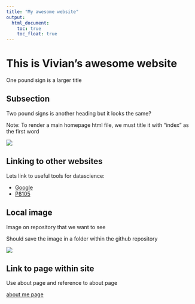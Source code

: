 ```yaml
---
title: "My awesome website"
output: 
  html_document:
    toc: true
    toc_float: true
---
```

<!-- # Note that the above output type is "html_document" instead of PDF, github document, or something else -->
<!-- Also note that the typical "#" does not comment out things in an html document -->
<!-- # toc option = table of contents -->
<!-- In order to run the page, we must knit it -->

# This is Vivian's awesome website

One pound sign is a larger title

## Subsection

Two pound signs is another heading but it looks the same?

Note: To render a main homepage html file, we must title it with "index" as the first word

<!-- Maybe the "#" makes a title? -->
![](https://media.giphy.com/media/drXGoW1iudhKw/giphy.gif)


## Linking to other websites

Lets link to useful tools for datascience:

<!-- Must specify that we need to go to internet via https:// -->
* [Google](https://www.google.com/)
* [P8105](https://p8105.com/)


## Local image

Image on repository that we want to see

Should save the image in a folder within the github repository

![](images/sunset.jpg)

## Link to page within site 

Use about page and reference to about page

<!-- The link sits in same repository so we can just do about.html, which is filename in same folder -->

[about me page](about.html)









